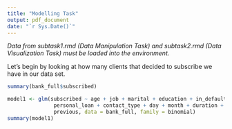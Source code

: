 ```yaml
---
title: "Modelling Task"
output: pdf_document
date: "`r Sys.Date()`"
---
```


*Data from subtask1.rmd (Data Manipulation Task) and subtask2.rmd (Data Visualization Task) must be loaded into the environment.*

Let's begin by looking at how many clients that decided to subscribe we have in our data set.

```r
summary(bank_full$subscribed)
```

```r
model1 <- glm(subscribed ~ age + job + marital + education + in_default + balance + housing_loan +
               personal_loan + contact_type + day + month + duration + campaign + pdays +
               previous, data = bank_full, family = binomial)
summary(model1)
```
